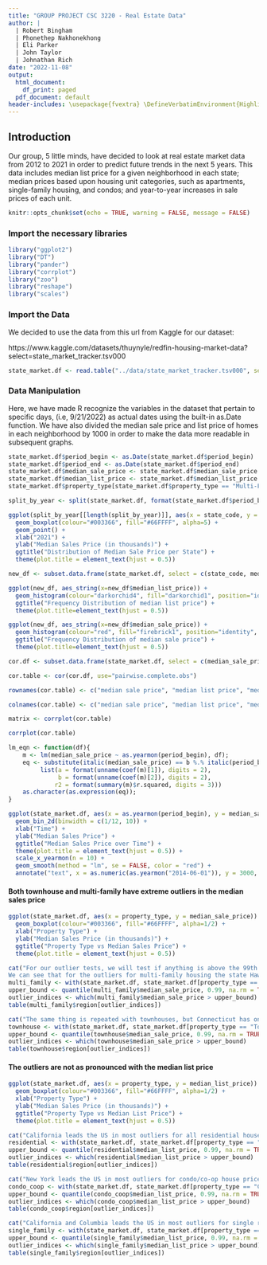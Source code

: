 ```yaml
---
title: "GROUP PROJECT CSC 3220 - Real Estate Data"
author: |
  | Robert Bingham
  | Phonethep Nakhonekhong
  | Eli Parker
  | John Taylor
  | Johnathan Rich
date: "2022-11-08"
output:
  html_document:
    df_print: paged
  pdf_document: default
header-includes: \usepackage{fvextra} \DefineVerbatimEnvironment{Highlighting}{Verbatim}{breaklines,commandchars=\\\{\}}
---
```


## Introduction

Our group, 5 little minds, have decided to look at real estate market data from 2012 to 2021 in order to predict future trends in the next 5 years. This data includes median list price for a given neighborhood in each state; median prices based upon housing unit categories, such as apartments, single-family housing, and condos; and year-to-year increases in sale prices of each unit.

```r
knitr::opts_chunk$set(echo = TRUE, warning = FALSE, message = FALSE)
```

### Import the necessary libraries
```r
library("ggplot2")
library("DT")
library("pander")
library("corrplot")
library("zoo")
library("reshape")
library("scales")
```

### Import the Data

We decided to use the data from this url from Kaggle for our dataset:

https://www.kaggle.com/datasets/thuynyle/redfin-housing-market-data?select=state_market_tracker.tsv000

```r
state_market.df <- read.table("../data/state_market_tracker.tsv000", sep = '\t', header = TRUE)
```   

### Data Manipulation

Here, we have made R recognize  the variables in the dataset that pertain to specific days, (i.e, 9/21/2022) as actual dates using the built-in as.Date function. We have also divided the median sale price and list price of homes in each neighborhood by 1000 in order to  make the data more readable in subsequent graphs.

```r
state_market.df$period_begin <- as.Date(state_market.df$period_begin)
state_market.df$period_end <- as.Date(state_market.df$period_end)
state_market.df$median_sale_price <- state_market.df$median_sale_price / 1000
state_market.df$median_list_price <- state_market.df$median_list_price / 1000
state_market.df$property_type[state_market.df$property_type == "Multi-Family (2-4 Unit)"] <- "Multi-Family"
```

```r
split_by_year <- split(state_market.df, format(state_market.df$period_begin, "%Y"))

ggplot(split_by_year[[length(split_by_year)]], aes(x = state_code, y = median_sale_price, color=median_sale_price)) +
  geom_boxplot(colour="#003366", fill="#66FFFF", alpha=5) +
  geom_point() +
  xlab("2021") +
  ylab("Median Sales Price (in thousands)") +
  ggtitle("Distribution of Median Sale Price per State") +
  theme(plot.title = element_text(hjust = 0.5))
```

```r
new_df <- subset.data.frame(state_market.df, select = c(state_code, median_list_price, median_sale_price),  drop = FALSE)

ggplot(new_df, aes_string(x=new_df$median_list_price)) +
  geom_histogram(colour="darkorchid4", fill="darkorchid1", position="identity", bins=30, alpha=0.2) +
  ggtitle("Frequency Distribution of median list price") +
  theme(plot.title=element_text(hjust = 0.5))

ggplot(new_df, aes_string(x=new_df$median_sale_price)) +
  geom_histogram(colour="red", fill="firebrick1", position="identity", bins=30, alpha=0.2) +
  ggtitle("Frequency Distribution of median sale price") +
  theme(plot.title=element_text(hjust = 0.5))
```

```r
cor.df <- subset.data.frame(state_market.df, select = c(median_sale_price, median_list_price, median_sale_price_yoy, median_list_price_yoy, median_ppsf, median_list_ppsf, homes_sold_yoy, pending_sales_yoy, new_listings_yoy, inventory_yoy),  drop = FALSE)

cor.table <- cor(cor.df, use="pairwise.complete.obs")

rownames(cor.table) <- c("median sale price", "median list price", "median sale price year-on-year", "median list price year-on-year", "median sale ppsf", "median list ppsf", "homes sold year-old-year", "pending sales year-on-year", "new listings year-on-year", "inventory year-on-year")

colnames(cor.table) <- c("median sale price", "median list price", "median sale price year-on-year", "median list price year-on-year", "median sale ppsf", "median list ppsf", "homes sold year-old-year", "pending sales year-on-year", "new listings year-on-year", "inventory year-on-year")

matrix <- corrplot(cor.table)

corrplot(cor.table)
```

```r
lm_eqn <- function(df){
    m <- lm(median_sale_price ~ as.yearmon(period_begin), df);
    eq <- substitute(italic(median_sale_price) == b %.% italic(period_begin) + a*","~~italic(r)^2~"="~r2, 
         list(a = format(unname(coef(m)[1]), digits = 2),
              b = format(unname(coef(m)[2]), digits = 2),
             r2 = format(summary(m)$r.squared, digits = 3)))
    as.character(as.expression(eq));
}

ggplot(state_market.df, aes(x = as.yearmon(period_begin), y = median_sale_price)) +
  geom_bin_2d(binwidth = c(1/12, 10)) +
  xlab("Time") +
  ylab("Median Sales Price") +
  ggtitle("Median Sales Price over Time") +
  theme(plot.title = element_text(hjust = 0.5)) +
  scale_x_yearmon(n = 10) +
  geom_smooth(method = "lm", se = FALSE, color = "red") +
  annotate("text", x = as.numeric(as.yearmon("2014-06-01")), y = 3000, parse = TRUE, label = lm_eqn(state_market.df))
```

#### Both townhouse and multi-family have extreme outliers in the median sales price

```r
ggplot(state_market.df, aes(x = property_type, y = median_sale_price)) +
  geom_boxplot(colour="#003366", fill="#66FFFF", alpha=1/2) +
  xlab("Property Type") +
  ylab("Median Sales Price (in thousands)") +
  ggtitle("Property Type vs Median Sales Price") +
  theme(plot.title = element_text(hjust = 0.5))
```

```r
cat("For our outlier tests, we will test if anything is above the 99th quantile.
We can see that for the outliers for multi-family housing the state Hawaii has the most outliers.")
multi_family <- with(state_market.df, state_market.df[property_type == "Multi-Family", ])
upper_bound <- quantile(multi_family$median_sale_price, 0.99, na.rm = TRUE)
outlier_indices <- which(multi_family$median_sale_price > upper_bound)
table(multi_family$region[outlier_indices])

cat("The same thing is repeated with townhouses, but Connecticut has one less Hawaii.")
townhouse <- with(state_market.df, state_market.df[property_type == "Townhouse", ])
upper_bound <- quantile(townhouse$median_sale_price, 0.99, na.rm = TRUE)
outlier_indices <- which(townhouse$median_sale_price > upper_bound)
table(townhouse$region[outlier_indices])
```

#### The outliers are not as pronounced with the median list price

```r
ggplot(state_market.df, aes(x = property_type, y = median_list_price)) +
  geom_boxplot(colour="#003366", fill="#66FFFF", alpha=1/2) +
  xlab("Property Type") +
  ylab("Median Sales Price (in thousands)") +
  ggtitle("Property Type vs Median List Price") +
  theme(plot.title = element_text(hjust = 0.5))
```

```r
cat("California leads the US in most outliers for all residential house prices.")
residential <- with(state_market.df, state_market.df[property_type == "All Residential", ])
upper_bound <- quantile(residential$median_list_price, 0.99, na.rm = TRUE)
outlier_indices <- which(residential$median_list_price > upper_bound)
table(residential$region[outlier_indices])

cat("New York leads the US in most outliers for condo/co-op house prices.")
condo_coop <- with(state_market.df, state_market.df[property_type == "Condo/Co-op", ])
upper_bound <- quantile(condo_coop$median_list_price, 0.99, na.rm = TRUE)
outlier_indices <- which(condo_coop$median_list_price > upper_bound)
table(condo_coop$region[outlier_indices])

cat("California and Columbia leads the US in most outliers for single residential house prices.")
single_family <- with(state_market.df, state_market.df[property_type == "Single Family Residential", ])
upper_bound <- quantile(single_family$median_list_price, 0.99, na.rm = TRUE)
outlier_indices <- which(single_family$median_list_price > upper_bound)
table(single_family$region[outlier_indices])
```
